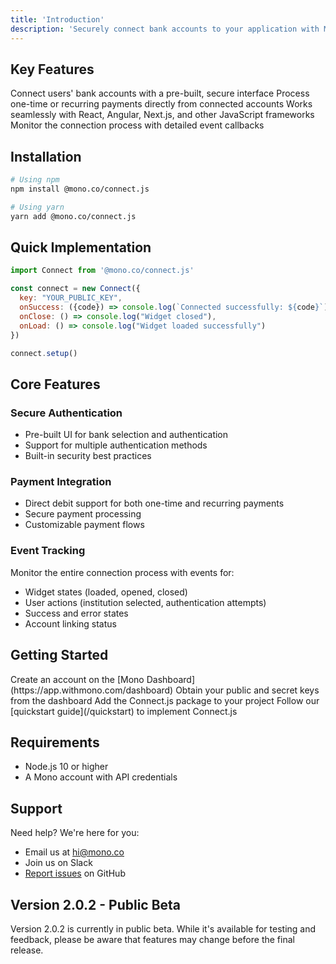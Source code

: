```yaml
---
title: 'Introduction'
description: 'Securely connect bank accounts to your application with Mono Connect'
---
```


## Key Features

<CardGroup cols={2}>
  <Card title="Bank Account Linking" icon="link">
    Connect users' bank accounts with a pre-built, secure interface
  </Card>
  <Card title="Direct Debit" icon="credit-card">
    Process one-time or recurring payments directly from connected accounts
  </Card>
  <Card title="Framework Agnostic" icon="puzzle-piece">
    Works seamlessly with React, Angular, Next.js, and other JavaScript frameworks
  </Card>
  <Card title="Event Tracking" icon="bell">
    Monitor the connection process with detailed event callbacks
  </Card>
</CardGroup>

## Installation

```bash
# Using npm
npm install @mono.co/connect.js

# Using yarn
yarn add @mono.co/connect.js
```

## Quick Implementation

```javascript
import Connect from '@mono.co/connect.js'

const connect = new Connect({
  key: "YOUR_PUBLIC_KEY",
  onSuccess: ({code}) => console.log(`Connected successfully: ${code}`),
  onClose: () => console.log("Widget closed"),
  onLoad: () => console.log("Widget loaded successfully")
})

connect.setup()
```

## Core Features

### Secure Authentication
- Pre-built UI for bank selection and authentication
- Support for multiple authentication methods
- Built-in security best practices

### Payment Integration
- Direct debit support for both one-time and recurring payments
- Secure payment processing
- Customizable payment flows

### Event Tracking
Monitor the entire connection process with events for:
- Widget states (loaded, opened, closed)
- User actions (institution selected, authentication attempts)
- Success and error states
- Account linking status

## Getting Started

<Steps>
  <Step title="Sign Up">
    Create an account on the [Mono Dashboard](https://app.withmono.com/dashboard)
  </Step>
  <Step title="Get Your Keys">
    Obtain your public and secret keys from the dashboard
  </Step>
  <Step title="Install">
    Add the Connect.js package to your project
  </Step>
  <Step title="Integrate">
    Follow our [quickstart guide](/quickstart) to implement Connect.js
  </Step>
</Steps>

## Requirements

- Node.js 10 or higher
- A Mono account with API credentials

## Support

Need help? We're here for you:
- Email us at hi@mono.co
- Join us on Slack
- [Report issues](https://github.com/withmono/connect.js/issues) on GitHub

## Version 2.0.2 - Public Beta

<Note>
Version 2.0.2 is currently in public beta. While it's available for testing and feedback, please be aware that features may change before the final release.
</Note>
